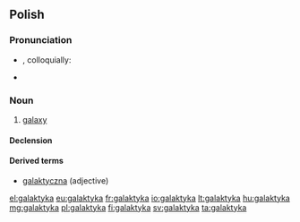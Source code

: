 ==Polish==

===Pronunciation===
* {{IPA|[ɡaˈlaktɨka]|lang=pl}}, colloquially: {{IPAchar|[ɡalakˈtɨka]|lang=pl}}
* {{audio|Pl-galaktyka.ogg|Audio|lang=pl}}

===Noun===
{{pl-noun|f}}

# [[galaxy]]

====Declension====
{{pl-decl-noun-ka|galakty|galaktyk}}

====Derived terms====
* [[galaktyczna]] (adjective)

[[el:galaktyka]]
[[eu:galaktyka]]
[[fr:galaktyka]]
[[io:galaktyka]]
[[lt:galaktyka]]
[[hu:galaktyka]]
[[mg:galaktyka]]
[[pl:galaktyka]]
[[fi:galaktyka]]
[[sv:galaktyka]]
[[ta:galaktyka]]